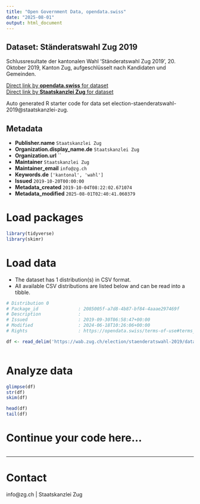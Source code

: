 ```yaml
---
title: "Open Government Data, opendata.swiss"
date: "2025-08-01"
output: html_document
---
```


## Dataset: Ständeratswahl Zug 2019

Schlussresultate der kantonalen Wahl 'Ständeratswahl Zug 2019', 20. Oktober 2019, Kanton Zug, aufgeschlüsselt nach Kandidaten und Gemeinden.

[Direct link by **opendata.swiss** for dataset](https://opendata.swiss/de/dataset/standeratswahl-2019)<br>
[Direct link by **Staatskanzlei Zug** for dataset](https://wab.zug.ch/election/staenderatswahl-2019/data)

Auto generated R starter code for data set election-staenderatswahl-2019@staatskanzlei-zug.

## Metadata

- **Publisher.name** `Staatskanzlei Zug`
- **Organization.display_name.de** `Staatskanzlei Zug`
- **Organization.url** ``
- **Maintainer** `Staatskanzlei Zug`
- **Maintainer_email** `info@zg.ch`
- **Keywords.de** `['kantonal', 'wahl']`
- **Issued** `2019-10-20T00:00:00`
- **Metadata_created** `2019-10-04T08:22:02.671074`
- **Metadata_modified** `2025-08-01T02:40:41.060379`


# Load packages

```r

library(tidyverse)
library(skimr)

```

# Load data

-   The dataset has 1 distribution(s) in CSV format.
-   All available CSV distributions are listed below and can be read into a tibble.

```r

# Distribution 0
# Package_id               : 2085005f-a7d8-4b87-bf84-4aaae297469f
# Description              : 
# Issued                   : 2019-09-30T06:58:47+00:00
# Modified                 : 2024-06-18T10:26:06+00:00
# Rights                   : https://opendata.swiss/terms-of-use#terms_by

df <- read_delim('https://wab.zug.ch/election/staenderatswahl-2019/data-csv')



```

# Analyze data

```r

glimpse(df)
str(df)
skim(df)

head(df)
tail(df)

```

# Continue your code here...

```r

```

------------------------------------------------------------------------

# Contact

info@zg.ch | Staatskanzlei Zug

